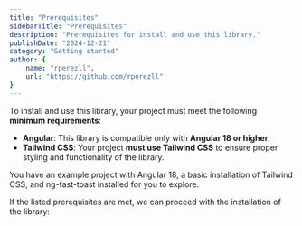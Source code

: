 ```yaml
---
title: "Prerequisites"
sidebarTitle: "Prerequisites"
description: "Prerequisites for install and use this library."
publishDate: "2024-12-21"
category: "Getting started"
author: {
    name: "rperezll",
    url: "https://github.com/rperezll"
}
---
```


To install and use this library, your project must meet the following **minimum requirements**:

- **Angular**: This library is compatible only with **Angular 18 or higher**.
- **Tailwind CSS**: Your project **must use Tailwind CSS** to ensure proper styling and functionality of the library.

<Alert type="info"> You have an example project with Angular 18, a basic installation of Tailwind CSS, and ng-fast-toast installed for you to explore.</Alert>


If the listed prerequisites are met, we can proceed with the installation of the library:

<DocumentCard documentSlug="installation" />